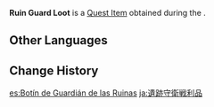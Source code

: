 {{Item Infobox
|id           = 100519
|image        = Item Chaos Device.png
|type         = Quest Items
|description  = A trophy seized from a [[Ruin Guard]]. It does not appear to have much value as a collector's item. But it is heavy enough that it would cause a great deal of pain, were it to be dropped onto a certain arrogant someone's foot.
|source1      = Obtained during the [[Tales of Winter]] commission in [[Mondstadt]]
|quest        = Tales of Winter
|related_type = Variant
|related_item = Chaos Device
}}
'''Ruin Guard Loot''' is a [[Quest Item]] obtained during the {{Quest|Tales of Winter}}.

==Other Languages==
{{Other Languages
|default_hidden = 1
|en      = Ruin Guard Loot
|zhs     = 遗迹守卫战利品
|zhs_rm  = Yíjī Shǒuwèi Zhànlìpǐn
|zht     = 遺蹟守衛戰利品
|zht_rm  = Yíjī Shǒuwèi Zhànlìpǐn
|ja      = 遺跡守衛戦利品
|ja_rm   = Iseki Shuei Senrihin
|ko      = 유적 가디언 전리품
|ko_rm   = Yujeok Gadieon Jeonripum
|es      = Botín de Guardián de las Ruinas
|fr      = Trophée du Gardien des ruines
|ru      = Добыча со стража руин
|th      = ของที่ระลึกจากชัยชนะของ Ruin Guard
|th_rm   = 
|vi      = Chiến lợi phẩm từ Thủ Vệ Di Tích
|de      = Beute von Ruinenwächtern
|id      = Barang dari Ruin Guard
|pt      = Loot de Guarda das Ruínas
|tr      = Harabe Muhafızı Ganimeti
|it      = Bottino della Guardia delle rovine
}}

==Change History==
{{Change History|1.0}}

[[es:Botín de Guardián de las Ruinas]]
[[ja:遺跡守衛戦利品]]